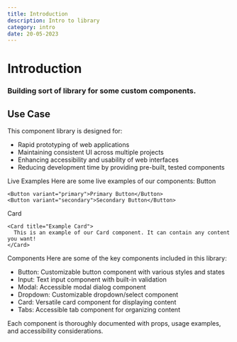 ```yaml
---
title: Introduction
description: Intro to library
category: intro
date: 20-05-2023
---
```


# Introduction

### Building sort of library for some custom components.

## Use Case

This component library is designed for:

- Rapid prototyping of web applications
- Maintaining consistent UI across multiple projects
- Enhancing accessibility and usability of web interfaces
- Reducing development time by providing pre-built, tested components

Live Examples
Here are some live examples of our components:
Button

```tsx
<Button variant="primary">Primary Button</Button>
<Button variant="secondary">Secondary Button</Button>
```

Card

```tsx
<Card title="Example Card">
  This is an example of our Card component. It can contain any content you want!
</Card>
```

Components
Here are some of the key components included in this library:

- Button: Customizable button component with various styles and states
- Input: Text input component with built-in validation
- Modal: Accessible modal dialog component
- Dropdown: Customizable dropdown/select component
- Card: Versatile card component for displaying content
- Tabs: Accessible tab component for organizing content

Each component is thoroughly documented with props, usage examples, and accessibility considerations.
